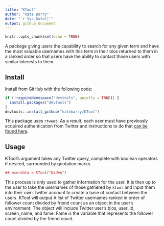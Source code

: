 ```yaml
---
title: "KTool"
author: "Kate Barry"
date: "`r Sys.Date()`"
output: github_document
---
```


```r
knitr::opts_chunk$set(echo = TRUE)
```

A package giving users the capability to search for any
given term and have the most valuable usernames with this
term in their bios returned to them in a ranked order so
that users have the ability to contact those users with
similar interests to them.

## Install

Install from GitHub with the following code:

```r
if (!requireNamespace("devtools", quietly = TRUE)) {
  install.packages("devtools")
}
devtools::install_github("katebarry/KTool")
```

This package uses <code>rtweet</code>. As a 
result, each user must have previously acquired authentication from Twitter and 
instructions to do that [can be found here](http://rtweet.info/articles/auth.html).

## Usage

KTool's argument takes any Twitter query, complete with boolean operators if desired, surrounded by quotation marks.

```r
## userdata = KTool("biden")
```

This process is only used to gather information for the
user. It is then up to the user to take the usernames of
those gathered by <code>ktool</code> and input them into
their own Twitter account to create a base of contact
between the users. KTool will output A list of Twitter
usernames ranked in order of follower count divided by
friend count as an object in the user's environment. The
object will include Twitter user's bios, user_id,
screen_name, and fame. Fame is the variable that represents
the follower count divided by the friend count. 
